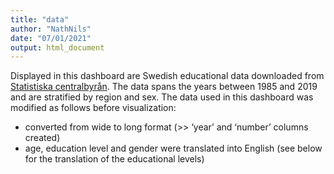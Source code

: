 ```yaml
---
title: "data"
author: "NathNils"
date: "07/01/2021"
output: html_document
---
```


Displayed in this dashboard are Swedish educational data downloaded from [Statistiska centralbyrån](https://www.scb.se). The data spans the years between 1985 and 2019 and are stratified by region and sex. The data used in this dashboard was modified as follows before visualization:
  
  * converted from wide to long format (>> 'year' and 'number' columns created)
  * age, education level and gender were translated into English (see below for the translation of the educational levels)
